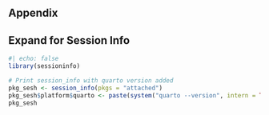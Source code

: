 ## Appendix {.appendix}

:::{.callout-tip collapse="true"}

## Expand for Session Info

```r
#| echo: false
library(sessioninfo)

# Print session_info with quarto version added
pkg_sesh <- session_info(pkgs = "attached")
pkg_sesh$platform$quarto <- paste(system("quarto --version", intern = TRUE))
pkg_sesh
```

:::

